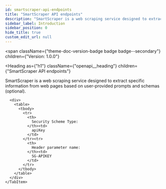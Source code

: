 ```yaml
---
id: smartscraper-api-endpoints
title: "SmartScraper API endpoints"
description: "SmartScraper is a web scraping service designed to extract specific information from web pages based on user-provided prompts and schemas (optional)."
sidebar_label: Introduction
sidebar_position: 0
hide_title: true
custom_edit_url: null
---
```



<span
  className={"theme-doc-version-badge badge badge--secondary"}
  children={"Version: 1.0.0"}
>
</span>

<Heading
  as={"h1"}
  className={"openapi__heading"}
  children={"SmartScraper API endpoints"}
>
</Heading>



SmartScraper is a web scraping service designed to extract specific information from web pages based on user-provided prompts and schemas (optional).

<div
  style={{"marginBottom":"2rem"}}
>
  <Heading
    id={"authentication"}
    as={"h2"}
    className={"openapi-tabs__heading"}
    children={"Authentication"}
  >
  </Heading><SchemaTabs
    className={"openapi-tabs__security-schemes"}
  >
    <TabItem
      label={"API Key: ApiKeyAuth"}
      value={"ApiKeyAuth"}
    >
      
      
      
      
      <div>
        <table>
          <tbody>
            <tr>
              <th>
                Security Scheme Type:
              </th><td>
                apiKey
              </td>
            </tr><tr>
              <th>
                Header parameter name:
              </th><td>
                SG-APIKEY
              </td>
            </tr>
          </tbody>
        </table>
      </div>
    </TabItem>
  </SchemaTabs>
</div>
      